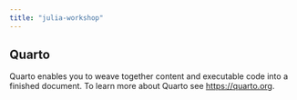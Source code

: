 ```yaml
---
title: "julia-workshop"
---
```


## Quarto

Quarto enables you to weave together content and executable code into a finished document. To learn more about Quarto see <https://quarto.org>.
